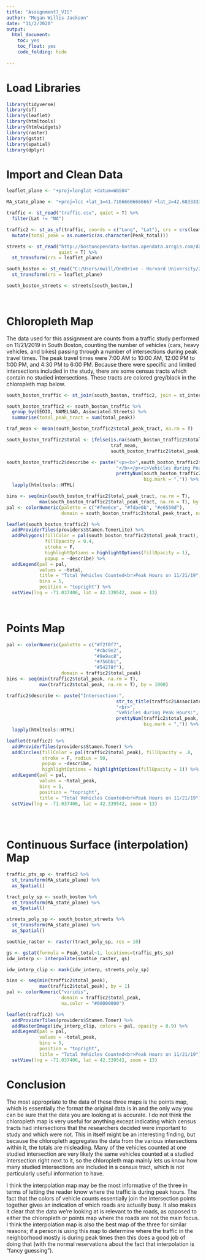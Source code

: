 ```yaml
---
title: "Assignment7_VIS"
author: "Megan Willis-Jackson"
date: "11/2/2020"
output: 
  html_document: 
    toc: yes
    toc_float: yes
    code_folding: hide
    
---
```


# Load Libraries

```r
library(tidyverse)
library(sf)
library(leaflet)
library(htmltools)
library(htmlwidgets)
library(raster)
library(gstat)
library(spatial)
library(dplyr)

```

# Import and Clean Data

```r
leaflet_plane <- "+proj=longlat +datum=WGS84"

MA_state_plane <- "+proj=lcc +lat_1=41.71666666666667 +lat_2=42.68333333333333 +lat_0=41 +lon_0=-71.5 +x_0=200000 +y_0=750000 +ellps=GRS80 +units=m +no_defs"

traffic <- st_read("traffic.csv", quiet = T) %>%
  filter(Lat != "NA")

traffic2 <- st_as_sf(traffic, coords = c("Long", "Lat"), crs = crs(leaflet_plane)) %>%
  mutate(total_peak = as.numeric(as.character(Peak_total)))

streets <- st_read("http://bostonopendata-boston.opendata.arcgis.com/datasets/cfd1740c2e4b49389f47a9ce2dd236cc_8.geojson?outSR=%7B%22latestWkid%22%3A2249%2C%22wkid%22%3A102686%7D", 
                   quiet = T) %>%
  st_transform(crs = leaflet_plane)

south_boston <- st_read("C:/Users/mwill/OneDrive - Harvard University/2020 - Fall/Spatial Analysis/InteractiveMaps/SouthBoston_tract", quiet = T) %>%
  st_transform(crs = leaflet_plane)

south_boston_streets <- streets[south_boston,]

  
```

# Chloropleth Map

The data used for this assignment are counts from a traffic study performed on 11/21/2019 in South Boston, counting the number of vehicles (cars, heavy vehicles, and bikes) passing through a number of intersections during peak travel times. The peak travel times were 7:00 AM to 10:00 AM, 12:00 PM to 1:00 PM, and 4:30 PM to 6:00 PM. Because there were specific and limited intersections included in the study, there are some census tracts which contain no studied intersections. These tracts are colored grey/black in the chloropleth map below.

```r
south_boston_traffic <- st_join(south_boston, traffic2, join = st_intersects)

south_boston_traffic2 <- south_boston_traffic %>%
  group_by(GEOID, NAMELSAD, Associated.Streets) %>%
  summarise(total_peak_tract = sum(total_peak))

traf_mean <- mean(south_boston_traffic2$total_peak_tract, na.rm = T)

south_boston_traffic2$total <- ifelse(is.na(south_boston_traffic2$total_peak_tract) == T,
                                      traf_mean,
                                      south_boston_traffic2$total_peak_tract)

south_boston_traffic2$describe <- paste("<p><b>",south_boston_traffic2$NAMELSAD,
                                        "</b></p><i>Vehicles during Peak Hours:</i>",
                                        prettyNum(south_boston_traffic2$total_peak_tract,
                                                  big.mark = ",")) %>%
  lapply(htmltools::HTML)

bins <- seq(min(south_boston_traffic2$total_peak_tract, na.rm = T),
            max(south_boston_traffic2$total_peak_tract, na.rm = T), by = 1)
pal <- colorNumeric(palette = c("#fee6ce", "#fdae6b", "#e6550d"), 
                    domain = south_boston_traffic2$total_peak_tract, na.color = "#000000")

leaflet(south_boston_traffic2) %>%
  addProviderTiles(providers$Stamen.TonerLite) %>%
  addPolygons(fillColor = pal(south_boston_traffic2$total_peak_tract), 
              fillOpacity = 0.4, 
              stroke = F, 
              highlightOptions = highlightOptions(fillOpacity = 1),
              popup = ~describe) %>%
  addLegend(pal = pal,
            values = ~total,
            title = "Total Vehicles Counted<br>Peak Hours on 11/21/19",
            bins = 5,
            position = "topright") %>%
  setView(lng = -71.037406, lat = 42.339542, zoom = 13)

  
```

# Points Map

```r
pal <- colorNumeric(palette = c("#f2f0f7",
                                "#cbc9e2",
                                "#9e9ac8",
                                "#756bb1",
                                "#54278f"),
                    domain = traffic2$total_peak)
bins <- seq(min(traffic2$total_peak, na.rm = T),
            max(traffic2$total_peak, na.rm = T), by = 1000)

traffic2$describe <- paste("Intersection:", 
                                        str_to_title(traffic2$Associated.Streets),
                                        "<br>",
                                        "Vehicles during Peak Hours:",
                                        prettyNum(traffic2$total_peak,
                                                  big.mark = ",")) %>%
  lapply(htmltools::HTML)

leaflet(traffic2) %>%
  addProviderTiles(providers$Stamen.Toner) %>%
  addCircles(fillColor = pal(traffic2$total_peak), fillOpacity = .8,
             stroke = F, radius = 50,
             popup = ~describe,
             highlightOptions = highlightOptions(fillOpacity = 1)) %>%
  addLegend(pal = pal,
            values = ~total_peak,
            bins = 5,
            position = "topright",
            title = "Total Vehicles Counted<br>Peak Hours on 11/21/19") %>%
  setView(lng = -71.037406, lat = 42.339542, zoom = 13)
  
  



```

# Continuous Surface (interpolation) Map

```r
traffic_pts_sp <- traffic2 %>%
  st_transform(MA_state_plane) %>%
  as_Spatial()

tract_poly_sp <- south_boston %>%
  st_transform(MA_state_plane) %>%
  as_Spatial()

streets_poly_sp <- south_boston_streets %>%
  st_transform(MA_state_plane) %>%
  as_Spatial()

southie_raster <- raster(tract_poly_sp, res = 10)

gs <- gstat(formula = Peak_total~1, locations=traffic_pts_sp)
idw_interp <- interpolate(southie_raster, gs)

idw_interp_clip <- mask(idw_interp, streets_poly_sp)

bins <- seq(min(traffic2$total_peak),
            max(traffic2$total_peak), by = 1)
pal <- colorNumeric("viridis", 
                    domain = traffic2$total_peak,
                    na.color = "#00000000")

leaflet(traffic2) %>%
  addProviderTiles(providers$Stamen.Toner) %>%
  addRasterImage(idw_interp_clip, colors = pal, opacity = 0.9) %>%
  addLegend(pal = pal,
            values = ~total_peak,
            bins = 5,
            position = "topright",
            title = "Total Vehicles Counted<br>Peak Hours on 11/21/19") %>%
  setView(lng = -71.037406, lat = 42.339542, zoom = 13)

```

# Conclusion

The most appropriate to the data of these three maps is the points map, which is essentially the format the original data is in and the only way you can be sure that the data you are looking at is accurate. I do not think the chloropleth map is very useful for anything except indicating which census tracts had intersections that the researchers decided were important to study and which were not. This in itself might be an interesting finding, but because the chloropleth aggregates the data from the various intersections within it, the totals are misleading. Many of the vehicles counted at one studied intersection are very likely the same vehicles counted at a studied intersection right next to it, so the chloropleth map mainly lets us know how many studied intersections are included in a census tract, which is not particularly useful information to have.

I think the interpolation map may be the most informative of the three in terms of letting the reader know where the traffic is during peak hours. The fact that the colors of vehicle counts essentially join the intersection points together gives an indication of which roads are actually busy. It also makes it clear that the data we're looking at is relevant to the roads, as opposed to either the chloropleth or points map where the roads are not the main focus. I think the interpolation map is also the best map of the three for similar reasons; if a person is using this map to determine where the traffic in the neighborhood mostly is during peak times then this does a good job of doing that (with the normal reservations about the fact that interpolation is "fancy guessing"). 








